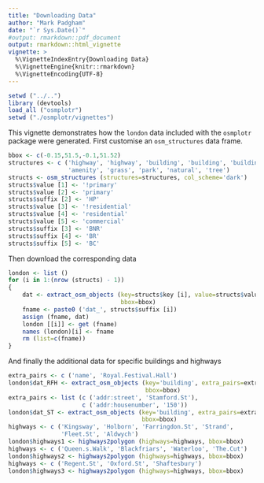 ```yaml
---
title: "Downloading Data"
author: "Mark Padgham"
date: "`r Sys.Date()`"
#output: rmarkdown::pdf_document
output: rmarkdown::html_vignette
vignette: >
  %\VignetteIndexEntry{Downloading Data}
  %\VignetteEngine{knitr::rmarkdown}
  %\VignetteEncoding{UTF-8}
---
```


```r
setwd ("../..")
library (devtools)
load_all ("osmplotr")
setwd ("./osmplotr/vignettes")
```

This vignette demonstrates how the `london` data included with the `osmplotr`
package were generated. First customise an `osm_structures` data frame.

```r
bbox <- c(-0.15,51.5,-0.1,51.52) 
structures <- c ('highway', 'highway', 'building', 'building', 'building',
                 'amenity', 'grass', 'park', 'natural', 'tree')   
structs <- osm_structures (structures=structures, col_scheme='dark')   
structs$value [1] <- '!primary'   
structs$value [2] <- 'primary'
structs$suffix [2] <- 'HP'
structs$value [3] <- '!residential'
structs$value [4] <- 'residential'
structs$value [5] <- 'commercial'
structs$suffix [3] <- 'BNR'
structs$suffix [4] <- 'BR'
structs$suffix [5] <- 'BC'
```

Then download the corresponding data

```r
london <- list ()
for (i in 1:(nrow (structs) - 1)) 
{
    dat <- extract_osm_objects (key=structs$key [i], value=structs$value [i],
                                bbox=bbox)
    fname <- paste0 ('dat_', structs$suffix [i])
    assign (fname, dat)
    london [[i]] <- get (fname)
    names (london)[i] <- fname
    rm (list=c(fname))
}
```

And finally the additional data for specific buildings and highways

```r
extra_pairs <- c ('name', 'Royal.Festival.Hall')
london$dat_RFH <- extract_osm_objects (key='building', extra_pairs=extra_pairs, 
                                       bbox=bbox)
extra_pairs <- list (c ('addr:street', 'Stamford.St'),
                     c ('addr:housenumber', '150'))
london$dat_ST <- extract_osm_objects (key='building', extra_pairs=extra_pairs, 
                                      bbox=bbox)
highways <- c ('Kingsway', 'Holborn', 'Farringdon.St', 'Strand',
               'Fleet.St', 'Aldwych')
london$highways1 <- highways2polygon (highways=highways, bbox=bbox)
highways <- c ('Queen.s.Walk', 'Blackfriars', 'Waterloo', 'The.Cut')
london$highways2 <- highways2polygon (highways=highways, bbox=bbox)
highways <- c ('Regent.St', 'Oxford.St', 'Shaftesbury')
london$highways3 <- highways2polygon (highways=highways, bbox=bbox)
```
